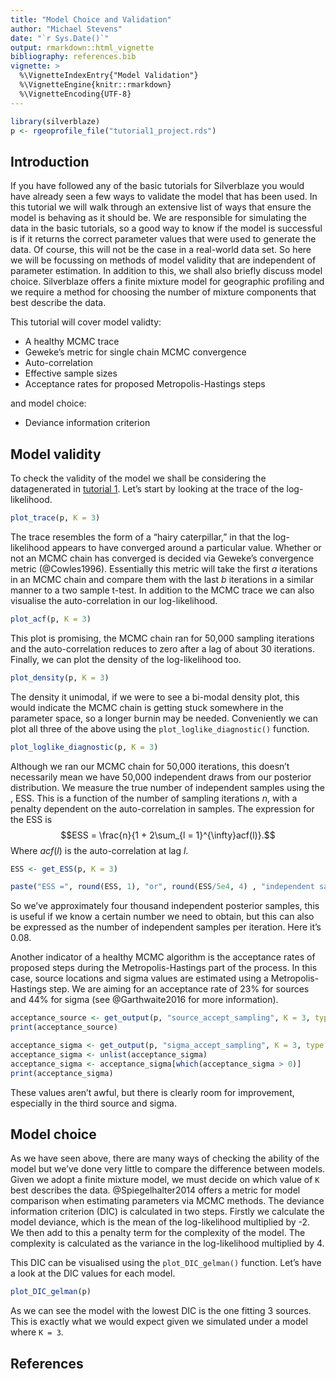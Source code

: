 ```yaml
---
title: "Model Choice and Validation"
author: "Michael Stevens"
date: "`r Sys.Date()`"
output: rmarkdown::html_vignette
bibliography: references.bib
vignette: >
  %\VignetteIndexEntry{"Model Validation"}
  %\VignetteEngine{knitr::rmarkdown}
  %\VignetteEncoding{UTF-8}
---
```


```r
library(silverblaze)
p <- rgeoprofile_file("tutorial1_project.rds")
```

## Introduction

If you have followed any of the basic tutorials for Silverblaze you would have already seen a few ways to validate the model that has been used. In this tutorial we will walk through an extensive list of ways that ensure the model is behaving as it should be. We are responsible for simulating the data in the basic tutorials, so a good way to know if the model is successful is if it returns the correct parameter values that were used to generate the data. Of course, this will not be the case in a real-world data set. So here we will be focussing on methods of model validity that are independent of parameter estimation. In addition to this, we shall also briefly discuss model choice. Silverblaze offers a finite mixture model for geographic profiling and we require a method for choosing the number of mixture components that best describe the data. 

This tutorial will cover model validty:

* A healthy MCMC trace
* Geweke's metric for single chain MCMC convergence
* Auto-correlation
* Effective sample sizes
* Acceptance rates for proposed Metropolis-Hastings steps

and model choice:

* Deviance information criterion

## Model validity

To check the validity of the model we shall be considering the datagenerated in [tutorial 1](https://michael-stevens-27.github.io/silverblaze/articles/Poisson-basic-implementation.html). Let's start by looking at the trace of the log-likelihood.  

```r
plot_trace(p, K = 3)
```

The trace resembles the form of a "hairy caterpillar," in that the log-likelihood appears to have converged around a particular value. Whether or not an MCMC chain has converged is decided via Geweke's convergence metric (@Cowles1996). Essentially this metric will take the first $a$ iterations in an MCMC chain and compare them with the last $b$ iterations in a similar manner to a two sample t-test. In addition to the MCMC trace we can also visualise the auto-correlation in our log-likelihood.   

```r
plot_acf(p, K = 3)
```

This plot is promising, the MCMC chain ran for 50,000 sampling iterations and the auto-correlation reduces to zero after a lag of about 30 iterations. Finally, we can plot the density of the log-likelihood too. 

```r
plot_density(p, K = 3)
```

The density it unimodal, if we were to see a bi-modal density plot, this would indicate the MCMC chain is getting stuck somewhere in the parameter space, so a longer burnin may be needed. Conveniently we can plot all three of the above using the `plot_loglike_diagnostic()` function.  

```r
plot_loglike_diagnostic(p, K = 3)
```

Although we ran our MCMC chain for 50,000 iterations, this doesn't necessarily mean we have 50,000 independent draws from our posterior distribution. We measure the true number of independent samples using the \emph{effective sample size}, ESS. This is a function of the number of sampling iterations $n$, with a penalty dependent on the auto-correlation in samples. The expression for the ESS is $$ESS = \frac{n}{1 + 2\sum_{l = 1}^{\infty}acf(l)}.$$ Where $acf(l)$ is the auto-correlation at lag $l$.  

```r
ESS <- get_ESS(p, K = 3)
```

```r
paste("ESS =", round(ESS, 1), "or", round(ESS/5e4, 4) , "independent samples per iteration (50,000 sampling iterations)")
```

So we've approximately four thousand independent posterior samples, this is useful if we know a certain number we need to obtain, but this can also be expressed as the number of independent samples per iteration. Here it's 0.08. 

Another indicator of a healthy MCMC algorithm is the acceptance rates of proposed steps during the Metropolis-Hastings part of the process. In this case, source locations and sigma values are estimated using a Metropolis-Hastings step. We are aiming for an acceptance rate of 23% for sources and 44% for sigma (see @Garthwaite2016 for more information). 

```r
acceptance_source <- get_output(p, "source_accept_sampling", K = 3, type = "summary")
print(acceptance_source)
```

```r
acceptance_sigma <- get_output(p, "sigma_accept_sampling", K = 3, type = "summary")
acceptance_sigma <- unlist(acceptance_sigma)
acceptance_sigma <- acceptance_sigma[which(acceptance_sigma > 0)]
print(acceptance_sigma)
```

These values aren't awful, but there is clearly room for improvement, especially in the third source and sigma.  

## Model choice

As we have seen above, there are many ways of checking the ability of the model but we've done very little to compare the difference between models. Given we adopt a finite mixture model, we must decide on which value of `K` best describes the data. @Spiegelhalter2014 offers a metric for model comparison when estimating parameters via MCMC methods. The deviance information criterion (DIC) is calculated in two steps. Firstly we calculate the model deviance, which is the mean of the log-likelihood multiplied by -2. We then add to this a penalty term for the complexity of the model. The complexity is calculated as the variance in the log-likelihood multiplied by 4. 

This DIC can be visualised using the `plot_DIC_gelman()` function. Let's have a look at the DIC values for each model.

```r
plot_DIC_gelman(p)
```

As we can see the model with the lowest DIC is the one fitting 3 sources. This is exactly what we would expect given we simulated under a model where `K = 3`. 

## References
